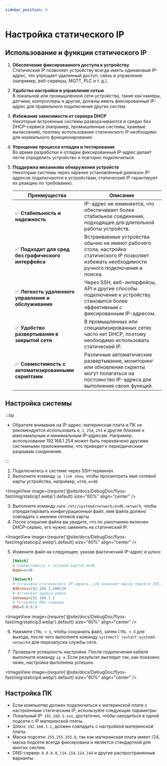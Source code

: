 ```yaml
---
sidebar_position: 8
---
```


# Настройка статического IP

## Использование и функции статического IP


1. **Обеспечение фиксированного доступа к устройству**  
   Статический IP позволяет устройству всегда иметь одинаковый IP-адрес, что упрощает удаленный доступ, связь и управление (например, веб-серверы, MQTT, PLC и т. д.).

2. **Удобство настройки и управления сетью**  
   В локальной или промышленной сети устройства, такие как камеры, датчики, контроллеры и другие, должны иметь фиксированный IP-адрес для правильного подключения других систем.

3. **Избежание зависимости от сервера DHCP**  
   Некоторые встроенные системы разворачиваются в средах без DHCP-сервиса (например, промышленные системы, краевые вычисления), поэтому использование статического IP необходимо для нормального функционирования.

4. **Упрощение процесса отладки и тестирования**  
   Во время разработки и отладки фиксированный IP-адрес делает легче определить устройство и повторно подключиться.

5. **Поддержка механизма обнаружения устройств**  
   Некоторые системы через заранее установленный диапазон IP-адресов подключаются к устройствам, статический IP гарантирует их реакцию по требованию.

    | Преимущества | Описание |
    |--------------|----------|
    | ✅ **Стабильность и надежность** | IP-адрес не изменяется, что обеспечивает более стабильное соединение, подходящее для длительной работы устройств. |
    | ✅ **Подходит для сред без графического интерфейса** | Встраиваемые устройства обычно не имеют рабочего стола, настройка статического IP позволяет избежать необходимости ручного подключения и поиска. |
    | ✅ **Легкость удаленного управления и обслуживания** | Через SSH, веб-интерфейсы, API и другие способы подключение к устройству становится более эффективным с фиксированным IP-адресом. |
    | ✅ **Удобство развертывания в закрытой сети** | В промышленных или специализированных сетях часто нет DHCP, поэтому необходимо использовать статический IP. |
    | ✅ **Совместимость с автоматизированными скриптами** | Различные автоматические развертывание, мониторинг или обновления скрипты могут полагаться на постоянство IP-адреса для выполнения своих функций. |

## Настройка системы

:::tip

- Обратите внимание на IP-адрес: материнская плата и ПК не рекомендуется использовать `0`, `1`, `254`, `255` и другие близкие к максимальным и минимальным IP-адресам. Например, использование 192.168.1.254 может быть перехвачено другими системными приложениями, что приведет к периодическим разрывам соединения.

:::

1. Подключитесь к системе через SSH-терминал.
2. Выполните команду `ip link show`, чтобы просмотреть имя сетевой карты устройства, например, `eth0`, `end0`.

<ImageView image={require('@site/docs/DebugDoc/flyos-fast/img/staticip1.webp').default} size="60%" align="center" />

3. Выполните команду `nano /etc/systemd/network/end0.network`, чтобы отредактировать конфигурационный файл, имя файла должно совпадать с именем сетевой карты.
4. После открытия файла вы увидите, что по умолчанию включен DHCP-сервис, его нужно заменить на статический IP.

<ImageView image={require('@site/docs/DebugDoc/flyos-fast/img/staticip2.webp').default} size="60%" align="center" />

5. Измените файл на следующее, указав фактический IP-адрес и шлюз:

    ```ini
    [Match]
    # Совместимость с сетевой картой end0
    Name=end0

    [Network]
    # Установка статического IP-адреса, /24 означает маску подсети 255.255.255.0
    Address=192.168.1.100/24
    # Установка адреса шлюза
    Gateway=192.168.1.1
    # Установка DNS-сервера
    DNS=8.8.8.8
    ```

<ImageView image={require('@site/docs/DebugDoc/flyos-fast/img/staticip3.webp').default} size="60%" align="center" />

6. Нажмите `CTRL + S`, чтобы сохранить файл, затем `CTRL + X` для выхода, после чего выполните команду `systemctl restart systemd-networkd` для перезапуска службы сети.

7. Проверьте успешность настройки. После подключения кабеля выполните команду `ip a`. Если результат выглядит так, как показано ниже, настройка выполнена успешно.

<ImageView image={require('@site/docs/DebugDoc/flyos-fast/img/staticip4.webp').default} size="60%" align="center" />

## Настройка ПК

- Если компьютер должен подключиться к материнской плате с настроенным статическим IP, используйте следующие параметры:
- Локальный IP: `192.168.1.xxx`, достаточно, чтобы находиться в одной подсети с IP материнской платы.
- Шлюз: `192.168.1.1`, должен совпадать с настройкой материнской платы.
- Маска подсети: `255.255.255.0`, так как материнская плата имеет /24, маска подсети всегда фиксирована и является стандартной для многих систем.
- DNS-сервер: `8.8.8.8`, `114.114.114.144` и другие распространенные варианты.
